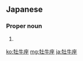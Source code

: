 ==Japanese==
{{ja-kanjitab|お|うし|ざ}}

===Proper noun===
{{ja-pos|proper|お.うしざ|hhira=をうしざ}}

# {{altspell|lang=ja|おうし座||[[Taurus]]}} {{gl|constellation}}

[[ko:牡牛座]]
[[mg:牡牛座]]
[[ja:牡牛座]]